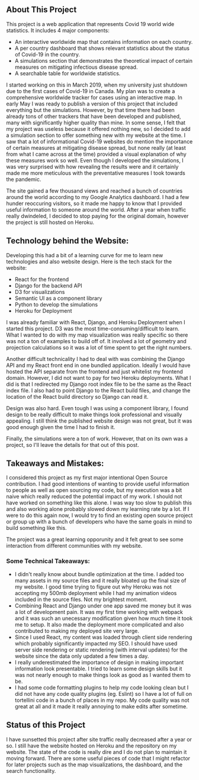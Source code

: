 
## About This Project
 
 This project is a web application that represents Covid 19 world wide statistics. It includes 4 major
 components:
 - An interactive worldwide map that contains information on each country.
 - A per country dashboard that shows relevant statistics about the status of Covid-19 in the country. 
 - A simulations section that demonstrates the theoretical impact of certain measures on mitigating infectious
 disease spread.
 - A searchable table for worldwide statistics.

 I started working on this in March 2019, when my university just shutdown
 due to the first cases of Covid-19 in Canada. My plan was to create a comprehensive worldwide tracker
 for cases using an interactive map. In early May I was ready to publish a version of this project that
 included everything but the simulations. However, by that time there had been already tons of other trackers
 that have been developed and published, many with significantly higher quality than mine. In some sense, 
 I felt that my project was useless because it offered nothing new, so I decided to add a simulation section
 to offer something new with my website at the time. I saw that a lot of informational Covid-19 websites
 do mention the importance of certain measures at mitigating disease spread, but none really (at least from
 what I came across at the time) provided a visual explanation of why these measures work so well.
 Even though I developed the simulations, I was very surprised with how revealing the results were and it 
 certainly made me more meticulous with the preventative measures I took towards the pandemic. 

 The site gained a few thousand views and reached a bunch of countries around the world according to my 
 Google Analytics dashboard. I had a few hunder reoccuring visitors, so it made me happy to know that 
 I provided useful information to someone around the world. After a year when traffic really dwindeled,
 I decided to stop paying for the original domain, however the project is still hosted on Heroku. 


## Technology behind the Website:

Developing this had a bit of a learning curve for me to learn new technologies and also website design.
Here is the tech stack for the website:

- React for the frontend 
- Django for the backend API
- D3 for visualizations
- Semantic UI as a component library
- Python to develop the simulations
- Heroku for Deployment

I was already familiar with React, Django, and Heroku Deployment when I started this project.
D3 was the most time-consuming/difficult to learn. What I wanted to do with my map visualization
was really specific so there was not a ton of examples to build off of. It involved a lot of geometry and
projection calculations so it was a lot of time spent to get the right numbers. 

Another difficult technicality I had to deal with was combining the Django API and my React front end in one bundled
application. Ideally I would have hosted the API separate from the frontend and just whitelist my frontend domain. However,
I did not want to pay for two Heroku deployments. What I did is that I redirected my Django root index file to be the same
as the React index file. I also had to point Django to the React build files, and change the location of the React build
directory so Django can read it.

Design was also hard. Even tough I was using a component library, I found design to be really difficult to make
things look professional and visually appealing. I still think the published website design was not great, but 
it was good enough given the time I had to finish it.

Finally, the simulations were a ton of work. However, that on its own was a project, so I'll leave the details
for that out of this post.


## Takeaways and Mistakes:

I considered this project as my first major intentional Open Source contribution. I had good intentions of wanting
to provide useful information to people as well as open sourcing my code, but my execution was a bit naive which 
really reduced the potential impact of my work. I should not have worked on something like this alone. I was 
way too slow to publish this and also working alone probably slowed down my learning rate by a lot. If I were 
to do this again now, I would try to find an existing open source project or group up with a bunch of developers who
have the same goals in mind to build something like this. 

The project was a great learning opporunity and it felt great to see some interaction from different communities with 
my website. 

### Some Technical Takeaways:

- I didn't really know about bundle optimization at the time. I added too many assets in my source files
and it really bloated up the final size of my website. I good time trying to figure out why Heroku was
not accepting my 500mb deployment while I had my animation videos included in the source files. Not 
my brightest moment. 
- Combining React and Django under one app saved me money but it was a lot of development pain. It was my first
time working with webpack and it was such an unecessary modification given how much time it took me to setup. 
It also made the deployment more complicated and also contributed to making my deployed site very large. 
- Since I used React, my content was loaded through client side rendering which probably
significantly impacted my SEO. I should have used server side rendering or static rendering (with interval updates) 
for the website since the data only updated a few times a day.
- I really underestimated the importance of design in making important information look presentable. I tried 
to learn some design skills but it was not nearly enough to make things look as good as I wanted them to be. 
- I had some code formatting plugins to help my code looking clean but I did not have any code quality 
plugins (eg. Eslint) so I have a lot of full on tortellini code in a bunch of places in my repo. My 
code quality was not great at all and it made it really annoying to make edits after sometime. 



## Status of this Project

I have sunsetted this project after site traffic really decreased after a year or so. I still have the website
hosted on Heroku and the repository on my website. The state of the code is really dire and I do not plan to
maintain it moving forward. There are some useful pieces of code that I might refactor for later projects
such as the map visualizations, the dashboard, and the search functionality.

